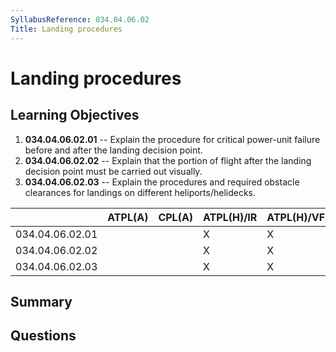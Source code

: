 ```yaml
---
SyllabusReference: 034.04.06.02
Title: Landing procedures
---
```


# Landing procedures

## Learning Objectives

1. **034.04.06.02.01** -- Explain the procedure for critical power-unit failure
   before and after the landing decision point.
2. **034.04.06.02.02** -- Explain that the portion of flight after the landing
   decision point must be carried out visually.
3. **034.04.06.02.03** -- Explain the procedures and required obstacle
   clearances for landings on different heliports/helidecks.

|                 | ATPL(A) | CPL(A) | ATPL(H)/IR | ATPL(H)/VFR | CPL(H) | IR  | CBIR(A) |
| --------------- | ------- | ------ | ---------- | ----------- | ------ | --- | ------- |
| 034.04.06.02.01 |         |        | X          | X           |        |     |         |
| 034.04.06.02.02 |         |        | X          | X           |        |     |         |
| 034.04.06.02.03 |         |        | X          | X           |        |     |         |

## Summary

## Questions
